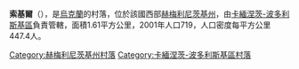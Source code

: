 {{coord|48|32|4|N|26|39|7|E|scale:100000|display=title}}

'''索基爾'''（{{lang-uk|Сокіл}}），是[[烏克蘭|烏克蘭]]的村落，位於該國西部[[赫梅利尼茨基州|赫梅利尼茨基州]]，由[[卡緬涅茨-波多利斯基區|卡緬涅茨-波多利斯基區]]負責管轄，面積1.61平方公里，2001年人口719，人口密度每平方公里447.4人。

{{DEFAULTSORT:Сокіл}}
[[Category:赫梅利尼茨基州村落|Category:赫梅利尼茨基州村落]]
[[Category:卡緬涅茨-波多利斯基區村落|Category:卡緬涅茨-波多利斯基區村落]]


{{Khmelnytskyi-geo-stub}}